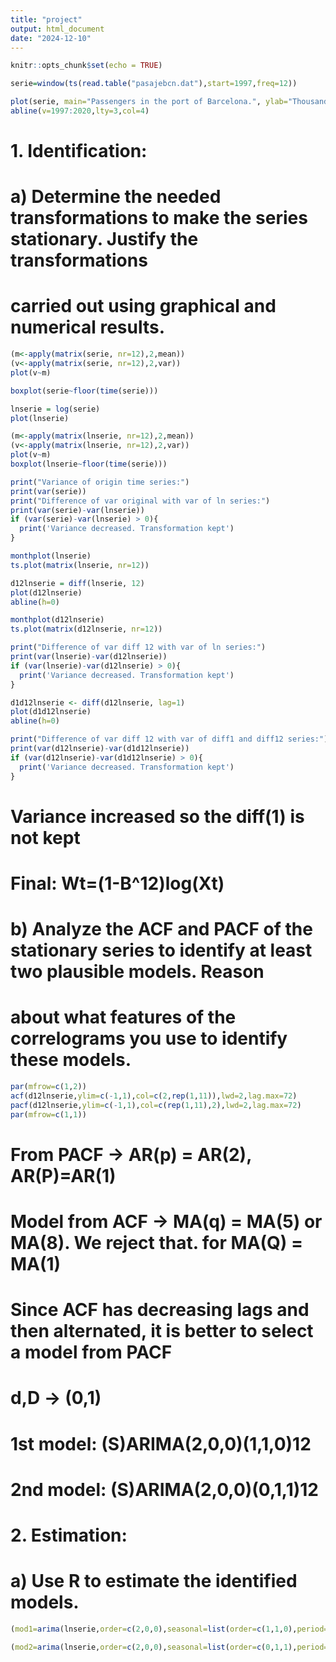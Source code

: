 ```yaml
---
title: "project"
output: html_document
date: "2024-12-10"
---
```


```r
knitr::opts_chunk$set(echo = TRUE)
```

```r
serie=window(ts(read.table("pasajebcn.dat"),start=1997,freq=12))

plot(serie, main="Passengers in the port of Barcelona.", ylab="Thousand of passengers")
abline(v=1997:2020,lty=3,col=4)
```
# 1. Identification: 

# a) Determine the needed transformations to make the series stationary. Justify the transformations
# carried out using graphical and numerical results. 


```r
(m<-apply(matrix(serie, nr=12),2,mean))
(v<-apply(matrix(serie, nr=12),2,var))
plot(v~m)
```

```r
boxplot(serie~floor(time(serie)))
```
```r
lnserie = log(serie)
plot(lnserie)
```

```r
(m<-apply(matrix(lnserie, nr=12),2,mean))
(v<-apply(matrix(lnserie, nr=12),2,var))
plot(v~m)
boxplot(lnserie~floor(time(serie)))
```

```r
print("Variance of origin time series:")
print(var(serie))
print("Difference of var original with var of ln series:")
print(var(serie)-var(lnserie))
if (var(serie)-var(lnserie) > 0){
  print('Variance decreased. Transformation kept')
}
```

```r
monthplot(lnserie)
ts.plot(matrix(lnserie, nr=12))
```

```r
d12lnserie = diff(lnserie, 12)
plot(d12lnserie)
abline(h=0)
```

```r
monthplot(d12lnserie)
ts.plot(matrix(d12lnserie, nr=12))
```
```r
print("Difference of var diff 12 with var of ln series:")
print(var(lnserie)-var(d12lnserie))
if (var(lnserie)-var(d12lnserie) > 0){
  print('Variance decreased. Transformation kept')
}
```


```r
d1d12lnserie <- diff(d12lnserie, lag=1)
plot(d1d12lnserie)
abline(h=0)
```


```r
print("Difference of var diff 12 with var of diff1 and diff12 series:")
print(var(d12lnserie)-var(d1d12lnserie))
if (var(d12lnserie)-var(d1d12lnserie) > 0){
  print('Variance decreased. Transformation kept')
}
```
# Variance increased so the diff(1) is not kept

# Final: Wt=(1-B^12)log(Xt)


# b) Analyze the ACF and PACF of the stationary series to identify at least two plausible models. Reason
# about what features of the correlograms you use to identify these models. 


```r
par(mfrow=c(1,2))
acf(d12lnserie,ylim=c(-1,1),col=c(2,rep(1,11)),lwd=2,lag.max=72)
pacf(d12lnserie,ylim=c(-1,1),col=c(rep(1,11),2),lwd=2,lag.max=72)
par(mfrow=c(1,1))
```
# From PACF -> AR(p) = AR(2), AR(P)=AR(1)
# Model from ACF -> MA(q) = MA(5) or MA(8). We reject that. for MA(Q) = MA(1)
# Since ACF has decreasing lags and then alternated, it is better to select a model from PACF
# d,D -> (0,1)
# 1st model: (S)ARIMA(2,0,0)(1,1,0)12
# 2nd model: (S)ARIMA(2,0,0)(0,1,1)12



# 2. Estimation:
#  a) Use R to estimate the identified models. 

```r
(mod1=arima(lnserie,order=c(2,0,0),seasonal=list(order=c(1,1,0),period=12)))

(mod2=arima(lnserie,order=c(2,0,0),seasonal=list(order=c(0,1,1),period=12)))
```


```r

```


```r

```

